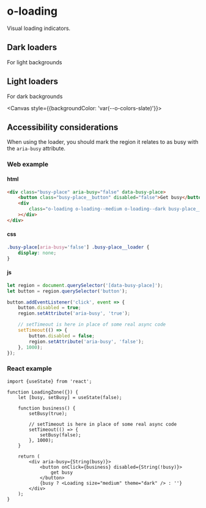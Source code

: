 


<Meta title="components/o-loading" component={Loading} />

# o-loading

Visual loading indicators.

## Dark loaders

For light backgrounds

<Canvas>
	<Story name="Dark mini">
		<Loading size="mini" theme="dark" />
	</Story>
	<Story name="Dark small">
		<Loading size="small" theme="dark" />
	</Story>
	<Story name="Dark medium">
		<Loading size="medium" theme="dark" />
	</Story>
	<Story name="Dark large">
		<Loading size="large" theme="dark" />
	</Story>
</Canvas>

## Light loaders

For dark backgrounds

<Canvas style={{backgroundColor: 'var(--o-colors-slate)'}}>
	<Story name="Light mini">
		<Loading size="mini" theme="light" />
	</Story>
	<Story name="Light small">
		<Loading size="small" theme="light" />
	</Story>
	<Story name="Light medium">
		<Loading size="medium" theme="light" />
	</Story>
	<Story name="Light large">
		<Loading size="large" theme="light" />
	</Story>
</Canvas>

## Accessibility considerations

When using the loader, you should mark the region it relates to as busy with
the `aria-busy` attribute.

### Web example

#### html

```html
<div class="busy-place" aria-busy="false" data-busy-place>
	<button class="busy-place__button" disabled="false">Get busy</button>
	<div
		class="o-loading o-loading--medium o-loading--dark busy-place__loader"
	></div>
</div>
```

#### css

```css
.busy-place[aria-busy='false'] .busy-place__loader {
	display: none;
}
```

#### js

```js
let region = document.querySelector('[data-busy-place]');
let button = region.querySelector('button');

button.addEventListener('click', event => {
	button.disabled = true;
	region.setAttribute('aria-busy', 'true');

	// setTimeout is here in place of some real async code
	setTimeout(() => {
		button.disabled = false;
		region.setAttribute('aria-busy', 'false');
	}, 1000);
});
```

### React example

```tsx
import {useState} from 'react';

function LoadingZone({}) {
	let [busy, setBusy] = useState(false);

	function business() {
		setBusy(true);

		// setTimeout is here in place of some real async code
		setTimeout(() => {
			setBusy(false);
		}, 1000);
	}

	return (
		<div aria-busy={String(busy)}>
			<button onClick={business} disabled={String(!busy)}>
				get busy
			</button>
			{busy ? <Loading size="medium" theme="dark" /> : ''}
		</div>
	);
}
```
